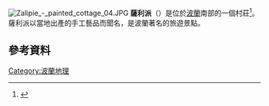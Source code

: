 [[File:Zalipie_-_painted_cottage_04.JPG|thumb]]
'''薩利派'''（{{lang-pl|Zalipie}}）是位於[[波蘭|波蘭]]南部的一個村莊<ref name="TERYT">{{cite web|url=http://www.stat.gov.pl/broker/access/prefile/listPreFiles.jspa|title=Central Statistical Office (GUS) – TERYT (National Register of Territorial Land Apportionment Journal)|date=2008-06-01|language=pl|accessdate=2015-10-11|archive-date=2016-02-12|archive-url=https://web.archive.org/web/20160212020929/http://www.stat.gov.pl/broker/access/prefile/listPreFiles.jspa|dead-url=no}}</ref>。薩利派以當地出產的手工藝品而聞名，是波蘭著名的旅遊景點。
==參考資料==
{{reflist}}
{{coord|50|14|N|20|51|E|display=title|region:PL_type:city_source:GNS-enwiki}}
[[Category:波蘭地理|Category:波蘭地理]]